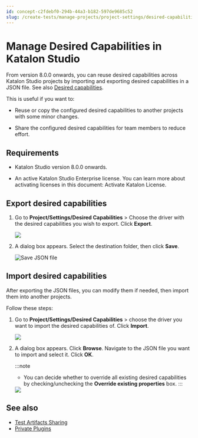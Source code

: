 ```yaml
---
id: concept-c2fdebf0-294b-44a3-b182-597de9685c52
slug: /create-tests/manage-projects/project-settings/desired-capabilities/manage-desired-capabilities-in-katalon-studio
---
```


# Manage Desired Capabilities in Katalon Studio

From version 8.0.0 onwards, you can reuse desired capabilities across Katalon Studio projects by importing and exporting desired capabilities in a JSON file. See also [Desired capabilities](/create-tests/manage-projects/project-settings/desired-capabilities/introduction-to-desired-capabilities-in-katalon-studio).

This is useful if you want to:

-   Reuse or copy the configured desired capabilities to another projects with some minor changes.

-   Share the configured desired capabilities for team members to reduce effort.


## Requirements

-   Katalon Studio version 8.0.0 onwards.

-   An active Katalon Studio Enterprise license. You can learn more about activating licenses in this document: Activate Katalon License.


## Export desired capabilities

1.  Go to **Project/Settings/Desired Capabilities** &gt; Choose the driver with the desired capabilities you wish to export. Click **Export**.

    <img src="https://github.com/katalon-studio/docs-images/raw/master/katalon-studio/docs/project-settings-new-ui/KS-DC-Export-DC.png" />

2.  A dialog box appears. Select the destination folder, then click **Save**.

    <img src="https://github.com/katalon-studio/docs-images/raw/master/katalon-studio/docs/azure-devops/desired-capabilities-management/export-chrome-save.png" width={400} alt="Save JSON file" />


## Import desired capabilities

After exporting the JSON files, you can modify them if needed, then import them into another projects.

Follow these steps:

1.  Go to **Project/Settings/Desired Capabilities** &gt; choose the driver you want to import the desired capabilities of. Click **Import**.

    <img src="https://github.com/katalon-studio/docs-images/raw/master/katalon-studio/docs/project-settings-new-ui/KS-DC-Import-DC.png" />

2.  A dialog box appears. Click **Browse**. Navigate to the JSON file you want to import and select it. Click **OK**.

    
    :::note

    -   You can decide whether to override all existing desired capabilities by checking/unchecking the **Override existing properties** box.
    :::

    <img src="https://github.com/katalon-studio/docs-images/raw/master/katalon-studio/docs/azure-devops/desired-capabilities-management/chrome_dc.png" width={400} />


## See also

-   [Test Artifacts Sharing](/create-tests/manage-test-artifacts/test-artifacts-sharing-in-katalon-studio)
-   [Private Plugins](/plugins-and-add-ons/katalon-store/katalon-studio-plugins/private-plugins-in-katalon-studio)